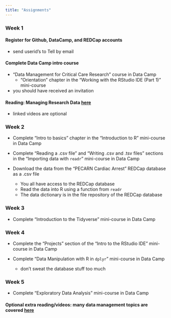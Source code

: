 ```yaml
---
title: "Assignments"
---
```


### Week 1

#### Register for Github, DataCamp, and REDCap accounts

- send userid's to Tell by email

#### Complete Data Camp intro course

- "Data Management for Critical Care Research" course in Data Camp
     - "Orientation" chapter in the "Working with the RStudio IDE (Part 1)" mini-course
     
- you should have received an invitation

#### Reading: Managing Research Data [here](http://www.ucdenver.edu/research/CCTSI/programs-services/informatics/Documents/Managing-Research-Data.pdf)

- linked videos are optional



### Week 2

- Complete "Intro to basics" chapter in the "Introduction to R" mini-course in Data Camp

- Complete "Reading a .csv file" and "Writing .csv and .tsv files" sections in the "Importing data with `readr`" mini-course in Data Camp

- Download the data from the "PECARN Cardiac Arrest" REDCap database as a .csv file
     - You all have access to the REDCap database
     - Read the data into R using a function from `readr`
     - The data dictionary is in the file repository of the REDCap database





### Week 3

- Complete "Introduction to the Tidyverse" mini-course in Data Camp



### Week 4

- Complete the "Projects" section of the "Intro to the RStudio IDE" mini-course in Data Camp

- Complete "Data Manipulation with R in `dplyr`" mini-course in Data Camp
     - don't sweat the database stuff too much


### Week 5

- Complete "Exploratory Data Analysis" mini-course in Data Camp




#### Optional extra reading/videos: many data management topics are covered [here](http://www.ucdenver.edu/research/CCTSI/programs-services/informatics/Pages/Informatics-Seminar-Learning-Tools-Archive.aspx)

